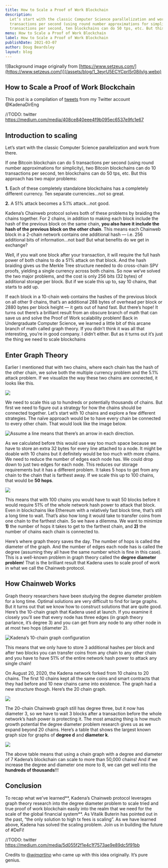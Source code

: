```yaml
---
title: How to Scale a Proof of Work Blockchain
description:
  Let’s start with the classic Computer Science parallelization and work from there. If one Bitcoin blockchain can do 5
  transactions per second (using round number approximations for simplicity), two Bitcoin blockchains can do 10
  transactions per second, ten blockchains can do 50 tps, etc. But this approach has two major problems
menu: How to Scale a Proof of Work Blockchain
label: How to Scale a Proof of Work Blockchain
publishDate: 2021-03-07
author: Doug Beardsley
layout: blog
---
```


![Background image originally from [https://www.setzeus.com/](https://www.setzeus.com/)](/assets/blog/1_3eyrU5ECYCprl5r08ilvlg.webp)

## How to Scale a Proof of Work Blockchain

This post is a compilation of [tweets](https://twitter.com/KadenaDirEng/status/1361075151912247298) from my Twitter
account @KadenaDirEng

//TODO: twitter https://medium.com/media/408ce840eee4f9b095ec6537e9fc1e67

## Introduction to scaling

Let’s start with the classic Computer Science parallelization and work from there.

If one Bitcoin blockchain can do 5 transactions per second (using round number approximations for simplicity), two
Bitcoin blockchains can do 10 transactions per second, ten blockchains can do 50 tps, etc. But this approach has two
major problems:

**1.** Each of these completely standalone blockchains has a completely different currency. Ten separate currencies…not
so great.

**2.** A 51% attack becomes a 5.1% attack…not good.

Kadena’s Chainweb protocol solves both of these problems by braiding the chains together. For 2 chains, in addition to
making each block include the hash of the previous block on the same chain, **you also have it include the hash of the
previous block on the other chain**. This means each Chainweb block in a 2-chain network contains one additional hash —
i.e. 256 additional bits of information…not bad! But what benefits do we get in exchange?

Well, if you wait one block after your transaction, it will require the full hash power of both chains to do a 51%
attack on that block. And the hash braiding gives us the Merkle Tree structure needed to do cross-chain SPV proofs,
yielding a single currency across both chains. So now we’ve solved the two major problems, and the cost is only 256 bits
(32 bytes) of additional storage per block. But if we scale this up to, say 10 chains, that starts to add up.

If each block in a 10-chain web contains the hashes of the previous block on all other 9 chains, that’s an additional
288 bytes of overhead per block or 2880 bytes per block height — it gets out of hand fast. But there’s hope! It turns
out there’s a brilliant result from an obscure branch of math that can save us and solve the Proof of Work scalability
problem! Back in Undergraduate Computer Science, we learned a little bit of this arcane branch of math called graph
theory. If you didn’t think it was all that interesting, you’re in good company. I didn’t either. But as it turns out
it’s just the thing we need to scale blockchains

## Enter Graph Theory

Earlier I mentioned that with two chains, where each chain has the hash of the other chain, we solve both the multiple
currency problem and the 5.1% attack problem. If we visualize the way these two chains are connected, it looks like
this.

![](/assets/blog/0_kin4LiW4GiMh57Kw.png)

We need to scale this up to hundreds or potentially thousands of chains. But first we need to figure out a strategy for
how the chains should be connected together. Let’s start with 10 chains and explore a few different strategies. The
naïve approach would be to have every chain be connected to every other chain. That would look like the image below.

![Assume a line means that there’s an arrow in each direction.](/assets/blog/0_y6MuNgjxULNr5TWM.png)

As we calculated before this would use way too much space because we have to store an extra 32 bytes for every line
attached to a node. It might be doable with 10 chains but it definitely would be too much with more chains. We need to
reduce the number of edges each node has. We could drop down to just two edges for each node. This reduces our storage
requirements but it has a different problem. It takes 5 hops to get from any chain to the chain that is farthest away.
If we scale this up to 100 chains, that would be **50 hops**.

![](/assets/blog/0_xji9DoXJ3VIU0fQk.png)

This means that with 100 chains you would have to wait 50 blocks before it would require 51% of the whole network hash
power to attack that block. Even in blockchains like Ethereum with a relatively fast block time, that’s still a long
time to wait. That’s also how long it would take to transfer coins from one chain to the farthest chain. So we have a
dilemma. We want to minimize **1)** the number of hops it takes to get to the farthest chain, and **2)** the number of
chains each chain is connected to.

Here’s where graph theory saves the day. The number of hops is called the diameter of the graph. And the number of edges
each node has is called the degree (assuming they all have the same number which is fine in this case). This is a
well-known problem in graph theory called the **degree diameter problem**! That is the brilliant result that Kadena uses
to scale proof of work in what we call the Chainweb protocol.

## How Chainweb Works

Graph theory researchers have been studying the degree diameter problem for a long time. Optimal solutions are very
difficult to find for large graphs. But it turns out that we know how to construct solutions that are quite good. Here’s
the 10-chain graph that [](https://twitter.com/kadena_io)Kadena used at launch. If you examine it closely you’ll see
that every node has three edges (in graph theory parlance, it’s degree 3) and you can get from any node to any other
node in at most two hops (diameter 2).

![Kadena’s 10-chain graph configuration](/assets/blog/0_blIqKovqB_iRxEVL.png)

This means that we only have to store 3 additional hashes per block and after two blocks you can transfer coins from any
chain to any other chain and you have to have 51% of the entire network hash power to attack any single chain!

On August 20, 2020, the Kadena network forked from 10 chains to 20 chains. The first 10 chains kept all the same coins
and smart contracts that they had before and 10 new chains came into existence. The graph had a new structure though.
Here’s the 20 chain graph.

![](/assets/blog/0_ENeEIWeIyndIkQNS.png)

The 20-chain Chainweb graph still has degree three, but it now has diameter 3, so we have to wait 3 blocks after a
transaction before the whole network’s hash power is protecting it. The most amazing thing is how much growth potential
the degree diameter problem research gives us as we expand beyond 20 chains. Here’s a table that shows the largest known
graph size for graphs of **degree d** and **diameter k**.

![](/assets/blog/0_DWzCvd3Syvazne4g.png)

The above table means that using a chain graph with a degree and diameter of 7 Kadena’s blockchain can scale to more
than 50,000 chains! And if we increase the degree and diameter one more to 8, we can get well into the **hundreds of
thousands**!!!

## Conclusion

To recap what we’ve learned**, Kadena’s Chainweb protocol leverages graph theory research into the degree diameter
problem to scale tried and true proof of work blockchain easily into the realm that we need for the scale of the global
financial system**. As Vitalik Buterin has pointed out in the past, “the only solution to high tx fees is scaling”. As
we have learned above, Kadena has solved the scaling problem. Join us in building the future of #DeFi!

//TODO: twitter https://medium.com/media/5d055f2f1e4c1f7573ae9e89dc5f91bb

Credits to [@_wjmartino_](https://twitter.com/_wjmartino_) who came up with this idea originally. It’s pure genius.
